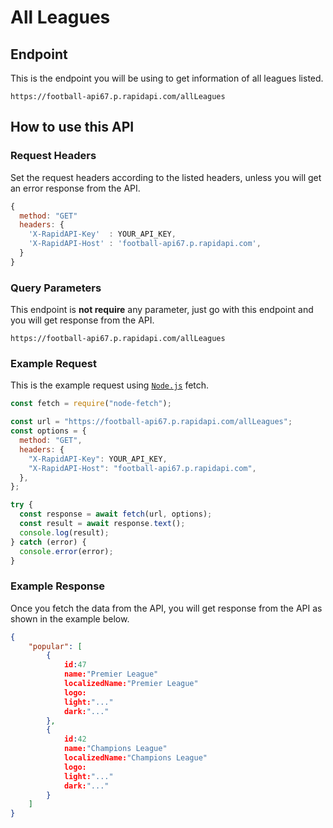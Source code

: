 # All Leagues

## Endpoint

This is the endpoint you will be using to get information of all leagues listed.

```{1} filename="Endpoint" copy
https://football-api67.p.rapidapi.com/allLeagues
```

## How to use this API

### Request Headers

Set the request headers according to the listed headers, unless you will get an error response from the API.

```js filename="Request Headers" copy
{
  method: "GET"
  headers: {
    'X-RapidAPI-Key'  : YOUR_API_KEY,
    'X-RapidAPI-Host' : 'football-api67.p.rapidapi.com',
  }
}
```

### Query Parameters

This endpoint is **not require** any parameter, just go with this endpoint and you will get response from the API.

```{1} filename="Parameters" copy
https://football-api67.p.rapidapi.com/allLeagues
```

### Example Request

This is the example request using [`Node.js`](https://nodejs.org/) fetch.

```js filename="example.js" copy
const fetch = require("node-fetch");

const url = "https://football-api67.p.rapidapi.com/allLeagues";
const options = {
  method: "GET",
  headers: {
    "X-RapidAPI-Key": YOUR_API_KEY,
    "X-RapidAPI-Host": "football-api67.p.rapidapi.com",
  },
};

try {
  const response = await fetch(url, options);
  const result = await response.text();
  console.log(result);
} catch (error) {
  console.error(error);
}
```

### Example Response

Once you fetch the data from the API, you will get response from the API as shown in the example below.

```json filename="Example Response"
{
    "popular": [
        {
            id:47
            name:"Premier League"
            localizedName:"Premier League"
            logo:
            light:"..."
            dark:"..."
        },
        {
            id:42
            name:"Champions League"
            localizedName:"Champions League"
            logo:
            light:"..."
            dark:"..."
        }
    ]
}
```
